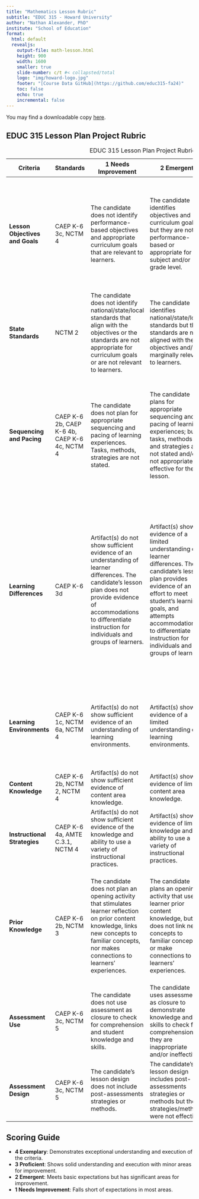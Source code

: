 ```yaml
---
title: "Mathematics Lesson Rubric"
subtitle: "EDUC 315 - Howard University"
author: "Nathan Alexander, PhD"
institute: "School of Education"
format: 
  html: default
  revealjs:
    output-file: math-lesson.html
    height: 900
    width: 1600
    smaller: true
    slide-number: c/t #< collapsted/total
    logo: "img/howard-logo.jpg"
    footer: "[Course Data GitHub](https://github.com/educ315-fa24)"
    toc: false
    echo: true
    incremental: false
---
```


You may find a downloadable copy [here](https://www.dropbox.com/scl/fi/txz80drh4dbhqktnllihy/EDUC-315-Math-Lesson-Plan-Rubric.pdf?rlkey=7uobnp2see08l0na65zsmeazu&dl=0).

## EDUC 315 Lesson Plan Project Rubric

| Criteria | Standards | 1 Needs Improvement | 2 Emergent | 3 Proficient | 4 Exemplary |
|------------|------------|-------------|------------|------------|------------|
| **Lesson Objectives and Goals** | CAEP K-6 3c, NCTM 4 | The candidate does not identify performance-based objectives and appropriate curriculum goals that are relevant to learners. | The candidate identifies objectives and curriculum goals but they are not performance-based or appropriate for subject and/or grade level. | The candidate identifies performance-based objectives and appropriate curriculum goals and they are appropriate for subject and/or grade level. | The candidate identifies well-developed, performance-based objectives, appropriate curriculum goals that are appropriate for subject and/or grade level; correctly formulated; and addressed all domains. |
| **State Standards** | NCTM 2 | The candidate does not identify national/state/local standards that align with the objectives or the standards are not appropriate for curriculum goals or are not relevant to learners. | The candidate identifies national/state/local standards but the standards are not aligned with the objectives and/or marginally relevant to learners. | The candidate identifies national/state/local standards that are aligned with the objectives and relevant to learners. | The candidate identifies national/state/local standards that are clearly aligned with the objectives and relevant to learners. |
| **Sequencing and Pacing** | CAEP K-6 2b, CAEP K-6 4b, CAEP K-6 4c, NCTM 4 | The candidate does not plan for appropriate sequencing and pacing of learning experiences. Tasks, methods, strategies are not stated. | The candidate plans for appropriate sequencing and pacing of learning experiences; but tasks, methods and strategies are not stated and/or not appropriate or effective for the lesson. | The candidate plans for appropriate sequencing and pacing of learning experiences; and all tasks, methods, and strategies are stated and/or are appropriate and effective for the lesson | The candidate plans for appropriate sequencing and pacing of learning experiences; tasks, methods and strategies include a variety of creative, active learning, instructional strategies that address learner differences to maximize learning. |
| **Learning Differences** | CAEP K-6 3d | Artifact(s) do not show sufficient evidence of an understanding of learner differences. The candidate's lesson plan does not provide evidence of accommodations to differentiate instruction for individuals and groups of learners. | Artifact(s) show evidence of a limited understanding of learner differences. The candidate's lesson plan provides evidence of an effort to meet student's learning goals, and attempts accommodations to differentiate instruction for individuals and groups of learners. | Artifact(s) show evidence of an adequate understanding of learner differences. The candidate's lesson plan provides evidence of successfully meeting each student's learning goals, and successfully makes accommodations to differentiate instruction for individuals and groups of learners. | Artifact(s) show evidence of a thorough understanding of learner differences and links appropriate examples of how the candidate applies this competency. The candidate's lesson plan provides evidence of successfully meeting each student's learning goals, and successfully makes a variety of accommodations to differentiate instruction for individuals and groups of learners. |
| **Learning Environments** | CAEP K-6 1c, NCTM 6a, NCTM 4 | Artifact(s) do not show sufficient evidence of an understanding of learning environments. | Artifact(s) show evidence of a limited understanding of learning environments. | Artifact(s) show evidence of an adequate understanding of learning environments. | Artifact(s) show evidence of thorough understanding of learning environments and links appropriate examples of how the candidate applies this competency. |
| **Content Knowledge** | CAEP K-6 2b, NCTM 2, NCTM 4 | Artifact(s) do not show sufficient evidence of content area knowledge. | Artifact(s) show evidence of limited content area knowledge. | Artifact(s) show evidence of adequate content area knowledge. | Artifact(s) show evidence of thorough content area knowledge. |
| **Instructional Strategies** | CAEP K-6 4a, AMTE C.3.1, NCTM 4 | Artifact(s) do not show sufficient evidence of the knowledge and ability to use a variety of instructional practices. | Artifact(s) show evidence of limited knowledge and ability to use a variety of instructional practices. | Artifact(s) show evidence of adequate knowledge and ability to use a variety of instructional practices. | Artifact(s) show evidence of exceptional knowledge and ability to use a variety of instructional practices |
| **Prior Knowledge** | CAEP K-6 2b, NCTM 3 | The candidate does not plan an opening activity that stimulates learner reflection on prior content knowledge, links new concepts to familiar concepts, nor makes connections to learners' experiences. | The candidate plans an opening activity that used learner prior content knowledge, but does not link new concepts to familiar concepts, or make connections to learners' experiences. | The candidate plans an opening activity that stimulates learner reflection on prior content knowledge, links new concepts to familiar concepts, and makes connections to learners' experiences. | The candidate plans an opening activity that actively stimulates learner reflection on prior content knowledge, effectively links new concepts to familiar concepts, and creatively makes connections to learners' experiences. |
| **Assessment Use** | CAEP K-6 3c, NCTM 5 | The candidate does not use assessment as closure to check for comprehension and student knowledge and skills. | The candidate uses assessment as closure to demonstrate knowledge and skills to check for comprehension but they are inappropriate and/or ineffective. | The candidate uses appropriate assessment strategies as closure to demonstrate knowledge and skills to check for understanding. | The candidate uses creative appropriate assessments for closure to demonstrate knowledge and skills to check for comprehension. |
| **Assessment Design** | CAEP K-6 3c, NCTM 5 | The candidate's lesson design does not include post-assessments strategies or methods. | The candidate's lesson design includes post-assessments strategies or methods but the strategies/methods were not effective. | The candidate's lesson design includes post-assessments that were appropriate to effectively assess student learning. | The candidate's post-assessment matches learning objectives and includes creative strategies to effectively assess student learning. |

: EDUC 315 Lesson Plan Project Rubric {.striped .hover}

## Scoring Guide

-   **4 Exemplary**: Demonstrates exceptional understanding and execution of the criteria.
-   **3 Proficient**: Shows solid understanding and execution with minor areas for improvement.
-   **2 Emergent**: Meets basic expectations but has significant areas for improvement.
-   **1 Needs Improvement**: Falls short of expectations in most areas.
